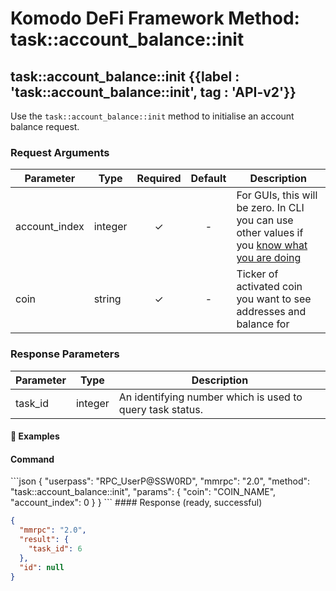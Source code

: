 
# Komodo DeFi Framework Method: task::account\_balance::init

## task::account\_balance::init {{label : 'task::account_balance::init', tag : 'API-v2'}}

Use the `task::account_balance::init` method to initialise an account balance request.

### Request Arguments

| Parameter      | Type    | Required | Default | Description                                                                                                                                     |
| -------------- | ------- | :------: | :-----: | ----------------------------------------------------------------------------------------------------------------------------------------------- |
| account\_index | integer |     ✓    |    -    | For GUIs, this will be zero. In CLI you can use other values if you [know what you are doing](https://learnmeabitcoin.com/technical/hd-wallets) |
| coin           | string  |     ✓    |    -    | Ticker of activated coin you want to see addresses and balance for                                                                              |

### Response Parameters

| Parameter | Type    | Description                                               |
| --------- | ------- | --------------------------------------------------------- |
| task\_id  | integer | An identifying number which is used to query task status. |

#### 📌 Examples

#### Command

<CodeGroup title="Account Balance Init" tag="POST" label="task::account_balance::init" mm2MethodDecorate="true">
  ```json
  {
    "userpass": "RPC_UserP@SSW0RD",
    "mmrpc": "2.0",
    "method": "task::account_balance::init",
    "params": {
      "coin": "COIN_NAME",
      "account_index": 0
    }
  }
  ```
</CodeGroup>

<CollapsibleSection expandedText="Hide Account Balance Init Response" collapsedText="Show Account Balance Init Response">
  #### Response (ready, successful)

  ```json
  {
    "mmrpc": "2.0",
    "result": {
      "task_id": 6
    },
    "id": null
  }
  ```
</CollapsibleSection>
